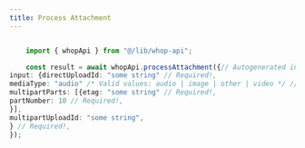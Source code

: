 ```yaml
---
title: Process Attachment
---
```


```typescript

	import { whopApi } from "@/lib/whop-api";

	const result = await whopApi.processAttachment({// Autogenerated input type of AnalyzeAttachment
input: {directUploadId: "some string" // Required!,
mediaType: "audio" /* Valid values: audio | image | other | video */ // Required!,
multipartParts: [{etag: "some string" // Required!,
partNumber: 10 // Required!,
}],
multipartUploadId: "some string",
} // Required!,
});
	
```
